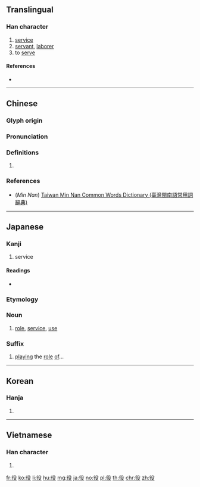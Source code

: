 {{character info/new}}
{{also|伇}}
==Translingual==

===Han character===
{{Han char|rn=60|rad=彳|as=04|sn=7|four=27247|canj=HOHNE|ids=⿰彳殳}}

# [[service]]
# [[servant]], [[laborer]]
# to [[serve]]

====References====
* {{Han ref|kx=0365.180|dkj=10057|dj=0685.120|hdz=20814.230|uh=5F79|ud=24441|bh=A7D0|bd=42960}}

----

==Chinese==
{{zh-forms}}

===Glyph origin===
{{Han etym}}

===Pronunciation===
{{zh-pron
|m=yì
|c=jik6
|h=pfs=yi̍t
|mn=ia̍h/xm,zz,tw:e̍k/qz:ia̍k
|mn_note=ia̍h - vernacular, e̍k/ia̍k - literary
|w=
|mc=y
|oc=y
|ma=y
|cat=n,v
}}

===Definitions===
{{zh-hanzi}}

# {{rfdef|zh}}

===References===
* (''Min Nan'') [http://twblg.dict.edu.tw/holodict_new/index.html Taiwan Min Nan Common Words Dictionary (臺灣閩南語常用詞辭典)]

----

==Japanese==

===Kanji===
{{ja-kanji|grade=3|rs=彳04}}

# service

====Readings====
* {{ja-readings|goon=[[やく]] (yaku)|kanon=[[えき]] (eki)|kun=[[つとめ]] (tsutome), [[えだち]] (edachi)}}

===Etymology===
{{ja-kanjitab|やく|yomi=o}}

===Noun===
{{ja-noun|やく}}

# [[role]], [[service]], [[use]]

===Suffix===
{{ja-pos|suffix|やく}}

# [[play]]ing the [[role]] [[of]]...
#: {{ja-usex|涼%宮ハルヒ'''役'''の平%野 綾さん|^すず%みや ^ハルヒ-'''やく''' の ^ひら%の ^あや-さん|Aya Hirano, who voices Haruhi Suzumiya}}

----

==Korean==

===Hanja===
{{ko-hanja|hangeul=역|eumhun=|rv=yeok|mr=yŏk|y=yek}}

# {{defn|lang=ko|sort=彳04}}

----

==Vietnamese==

===Han character===
{{vi-hantu|[[dịch]], [[việc]]|rs=彳04}}

# {{defn|lang=vi}}

[[fr:役]]
[[ko:役]]
[[li:役]]
[[hu:役]]
[[mg:役]]
[[ja:役]]
[[no:役]]
[[pl:役]]
[[th:役]]
[[chr:役]]
[[zh:役]]